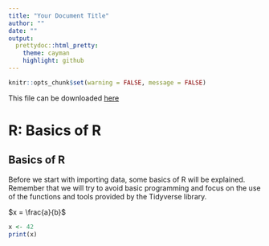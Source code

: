 ```yaml
---
title: "Your Document Title"
author: ""
date: ""
output: 
  prettydoc::html_pretty:
    theme: cayman
    highlight: github
---
```



```r
knitr::opts_chunk$set(warning = FALSE, message = FALSE) 
```

This file can be downloaded [here](./basics.Rmd)

# R: Basics of R

## Basics of R

Before we start with importing data, some basics of R will be explained. Remember that we will try to avoid basic programming and focus on the use of the functions and tools provided by the Tidyverse library.
  

$x = \frac{a}{b}$

```r
x <- 42
print(x)
```


